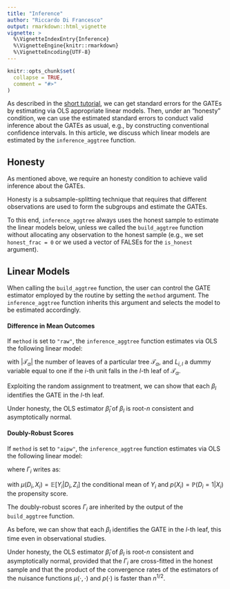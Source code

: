 ```yaml
---
title: "Inference"
author: "Riccardo Di Francesco"
output: rmarkdown::html_vignette
vignette: >
  %\VignetteIndexEntry{Inference}
  %\VignetteEngine{knitr::rmarkdown}
  %\VignetteEncoding{UTF-8}
---
```


```r
knitr::opts_chunk$set(
  collapse = TRUE,
  comment = "#>"
)
```

As described in the [short tutorial](https://riccardo-df.github.io/aggTrees/articles/aggTrees-vignette.html), we can get standard errors for the GATEs by estimating via OLS appropriate linear models. Then, under an "honesty" condition, we can use the estimated standard errors to conduct valid inference about the GATEs as usual, e.g., by constructing conventional confidence intervals. In this article, we discuss which linear models are estimated by the `inference_aggtree` function.

## Honesty
As mentioned above, we require an honesty condition to achieve valid inference about the GATEs. 

Honesty is a subsample-splitting technique that requires that different observations are used to form the subgroups and estimate the GATEs. 

To this end, `inference_aggtree` always uses the honest sample to estimate the linear models below, unless we called the `build_aggtree` function without allocating any observation to the honest sample (e.g., we set `honest_frac = 0` or we used a vector of FALSEs for the `is_honest` argument).

## Linear Models
When calling the `build_aggtree` function, the user can control the GATE estimator employed by the routine by setting the `method` argument. The `inference_aggtree` function inherits this argument and selects the model to be estimated accordingly. 

#### Difference in Mean Outcomes
If `method` is set to `"raw"`, the `inference_aggtree` function estimates via OLS the following linear model:

\begin{equation}
    Y_i = \sum_{l = 1}^{|\mathcal{T_{\alpha}}|} L_{i, l} \, \gamma_l + \sum_{l = 1}^{|\mathcal{T}_{\alpha}|} L_{i, l} \, D_i \, \beta_l + \epsilon_i
\end{equation}

with $|\mathcal{T}_{\alpha}|$ the number of leaves of a particular tree $\mathcal{T}_{\alpha}$, and $L_{i, l}$ a dummy variable equal to one if the $i$-th unit falls in the $l$-th leaf of $\mathcal{T}_{\alpha}$. 

Exploiting the random assignment to treatment, we can show that each $\beta_l$ identifies the GATE in the $l$-th leaf. 

Under honesty, the OLS estimator $\hat{\beta}_l$ of $\beta_l$ is root-$n$ consistent and asymptotically normal.

#### Doubly-Robust Scores
If `method` is set to `"aipw"`, the `inference_aggtree` function estimates via OLS the following linear model:

\begin{equation}
    \widehat{\Gamma}_i = \sum_{l = 1}^{|\mathcal{T}_{\alpha}|} L_{i, l} \, \beta_l + \epsilon_i
\end{equation}

where $\Gamma_i$ writes as:

\begin{equation*}
    \Gamma_i = \mu \left( 1, X_i \right) - \mu \left( 0, X_i \right) + \frac{D_i \left[ Y_i - \mu \left( 1, X_i \right) \right]}{p \left( X_i \right)}  - \frac{ \left( 1 - D_i \right) \left[ Y_i - \mu \left( 0, X_i \right) \right]}{1 - p \left( X_i \right)}
\end{equation*} 

with $\mu \left(D_i, X_i \right) = \mathbb{E} \left[ Y_i | D_i, Z_i \right]$ the conditional mean of $Y_i$ and $p \left( X_i \right) = \mathbb{P} \left( D_i = 1 | X_i \right)$ the propensity score. 

The doubly-robust scores $\Gamma_i$ are inherited by the output of the `build_aggtree` function. 

As before, we can show that each $\beta_l$ identifies the GATE in the $l$-th leaf, this time even in observational studies. 

Under honesty, the OLS estimator $\hat{\beta}_l$ of $\beta_l$ is root-$n$ consistent and asymptotically normal, provided that the $\Gamma_i$ are cross-fitted in the honest sample and that the product of the convergence rates of the estimators of the nuisance functions $\mu \left( \cdot, \cdot \right)$ and $p \left( \cdot \right)$ is faster than $n^{1/2}$.
